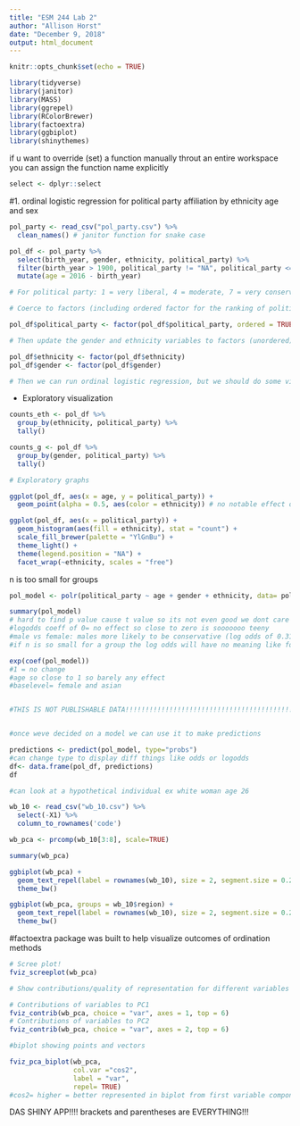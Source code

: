 ```yaml
---
title: "ESM 244 Lab 2"
author: "Allison Horst"
date: "December 9, 2018"
output: html_document
---
```


```r
knitr::opts_chunk$set(echo = TRUE)
```

```r
library(tidyverse)
library(janitor)
library(MASS)
library(ggrepel)
library(RColorBrewer)
library(factoextra)
library(ggbiplot)
library(shinythemes)
```
 if u want to override (set) a function manually throut an entire workspace you can assign the function name explicitly
 
```r
select <- dplyr::select
```
 
 
 #1. ordinal logistic regression for political party affiliation by ethnicity age and sex

 

```r

pol_party <- read_csv("pol_party.csv") %>% 
  clean_names() # janitor function for snake case

pol_df <- pol_party %>% 
  select(birth_year, gender, ethnicity, political_party) %>% 
  filter(birth_year > 1900, political_party != "NA", political_party <= 7) %>% 
  mutate(age = 2016 - birth_year)

# For political party: 1 = very liberal, 4 = moderate, 7 = very conservative

# Coerce to factors (including ordered factor for the ranking of political party)

pol_df$political_party <- factor(pol_df$political_party, ordered = TRUE, levels = c("1","2","3","4","5","6","7")) # Check class and levels to ensure

# Then update the gender and ethnicity variables to factors (unordered)

pol_df$ethnicity <- factor(pol_df$ethnicity)
pol_df$gender <- factor(pol_df$gender) 

# Then we can run ordinal logistic regression, but we should do some visualization first.

```

- Exploratory visualization

```r

counts_eth <- pol_df %>% 
  group_by(ethnicity, political_party) %>% 
  tally()

counts_g <- pol_df %>% 
  group_by(gender, political_party) %>% 
  tally()

# Exploratory graphs

ggplot(pol_df, aes(x = age, y = political_party)) +
  geom_point(alpha = 0.5, aes(color = ethnicity)) # no notable effect of age

ggplot(pol_df, aes(x = political_party)) +
  geom_histogram(aes(fill = ethnicity), stat = "count") +
  scale_fill_brewer(palette = "YlGnBu") +
  theme_light() +
  theme(legend.position = "NA") +
  facet_wrap(~ethnicity, scales = "free")
```
n is too small for groups
```r
pol_model <- polr(political_party ~ age + gender + ethnicity, data= pol_df)

summary(pol_model)
# hard to find p value cause t value so its not even good we dont care about it
#logodds coeff of 0= no effect so close to zero is sooooooo teeny
#male vs female: males more likely to be conservative (log odds of 0.31)
#if n is so small for a group the log odds will have no meaning like for native american group

exp(coef(pol_model))
#1 = no change
#age so close to 1 so barely any effect
#baselevel= female and asian


#THIS IS NOT PUBLISHABLE DATA!!!!!!!!!!!!!!!!!!!!!!!!!!!!!!!!!!!!!!!!!!!!! SO BIAS!!!! BAD BAD BAD SAMPLE SIZE IS TOO SMALL GO TO JAIL


#once weve decided on a model we can use it to make predictions

predictions <- predict(pol_model, type="probs")
#can change type to display diff things like odds or logodds 
df<- data.frame(pol_df, predictions)
df

#can look at a hypothetical individual ex white woman age 26
```

```r
wb_10 <- read_csv("wb_10.csv") %>% 
  select(-X1) %>% 
  column_to_rownames('code')

wb_pca <- prcomp(wb_10[3:8], scale=TRUE)

summary(wb_pca)

ggbiplot(wb_pca) +
  geom_text_repel(label = rownames(wb_10), size = 2, segment.size = 0.2) +
  theme_bw() 

ggbiplot(wb_pca, groups = wb_10$region) +
  geom_text_repel(label = rownames(wb_10), size = 2, segment.size = 0.2) +
  theme_bw() 
```

#factoextra package was built to help visualize outcomes of ordination methods
```r

# Scree plot!
fviz_screeplot(wb_pca)

# Show contributions/quality of representation for different variables on the PCs:

# Contributions of variables to PC1
fviz_contrib(wb_pca, choice = "var", axes = 1, top = 6)
# Contributions of variables to PC2
fviz_contrib(wb_pca, choice = "var", axes = 2, top = 6)

#biplot showing points and vectors

fviz_pca_biplot(wb_pca,
                col.var ="cos2",
                label = "var",
                repel= TRUE)
#cos2= higher = better represented in biplot from first variable component
```


DAS SHINY APP!!!!  brackets and parentheses are EVERYTHING!!!
```r

```


